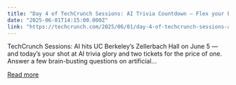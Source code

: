 ```yaml
---
title: "Day 4 of TechCrunch Sessions: AI Trivia Countdown — Flex your brain, score big on tickets"
date: "2025-06-01T14:15:00.000Z"
link: "https://techcrunch.com/2025/06/01/day-4-of-techcrunch-sessions-ai-trivia-countdown-flex-your-brain-score-big-on-tickets/"
---
```


TechCrunch Sessions: AI hits UC Berkeley’s Zellerbach Hall on June 5 — and today’s your shot at AI trivia glory and two tickets for the price of one. Answer a few brain-busting questions on artificial...

[Read more](https://techcrunch.com/2025/06/01/day-4-of-techcrunch-sessions-ai-trivia-countdown-flex-your-brain-score-big-on-tickets/)
